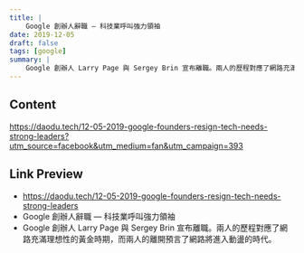 ```yaml
---
title: |
    Google 創辦人辭職 — 科技業呼叫強力領袖
date: 2019-12-05
draft: false
tags: [google]
summary: |
    Google 創辦人 Larry Page 與 Sergey Brin 宣布離職。兩人的歷程對應了網路充滿理想性的黃金時期，而兩人的離開預言了網路將進入動盪的時代。
---
```


## Content

https://daodu.tech/12-05-2019-google-founders-resign-tech-needs-strong-leaders?utm_source=facebook&utm_medium=fan&utm_campaign=393

## Link Preview

- https://daodu.tech/12-05-2019-google-founders-resign-tech-needs-strong-leaders
- Google 創辦人辭職 — 科技業呼叫強力領袖
- Google 創辦人 Larry Page 與 Sergey Brin 宣布離職。兩人的歷程對應了網路充滿理想性的黃金時期，而兩人的離開預言了網路將進入動盪的時代。
